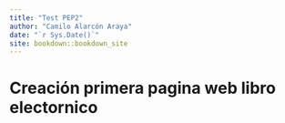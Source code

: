 ```yaml
--- 
title: "Test PEP2"
author: "Camilo Alarcón Araya"
date: "`r Sys.Date()`"
site: bookdown::bookdown_site
---
```


# Creación primera pagina web libro electornico

